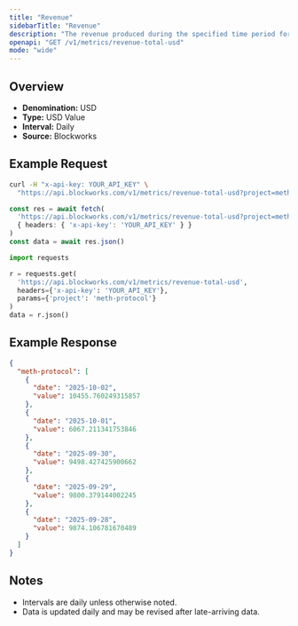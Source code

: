 ```yaml
---
title: "Revenue"
sidebarTitle: "Revenue"
description: "The revenue produced during the specified time period for given project."
openapi: "GET /v1/metrics/revenue-total-usd"
mode: "wide"
---
```


## Overview

- **Denomination:** USD
- **Type:** USD Value
- **Interval:** Daily
- **Source:** Blockworks

## Example Request

<CodeGroup>

```bash cURL
curl -H "x-api-key: YOUR_API_KEY" \
  "https://api.blockworks.com/v1/metrics/revenue-total-usd?project=meth-protocol"
```

```typescript TypeScript
const res = await fetch(
  'https://api.blockworks.com/v1/metrics/revenue-total-usd?project=meth-protocol',
  { headers: { 'x-api-key': 'YOUR_API_KEY' } }
)
const data = await res.json()
```

```python Python
import requests

r = requests.get(
  'https://api.blockworks.com/v1/metrics/revenue-total-usd',
  headers={'x-api-key': 'YOUR_API_KEY'},
  params={'project': 'meth-protocol'}
)
data = r.json()
```

</CodeGroup>

## Example Response

```json
{
  "meth-protocol": [
    {
      "date": "2025-10-02",
      "value": 10455.760249315857
    },
    {
      "date": "2025-10-01",
      "value": 6067.211341753846
    },
    {
      "date": "2025-09-30",
      "value": 9498.427425900662
    },
    {
      "date": "2025-09-29",
      "value": 9800.379144002245
    },
    {
      "date": "2025-09-28",
      "value": 9874.106781670489
    }
  ]
}
```

## Notes
- Intervals are daily unless otherwise noted.
- Data is updated daily and may be revised after late-arriving data.